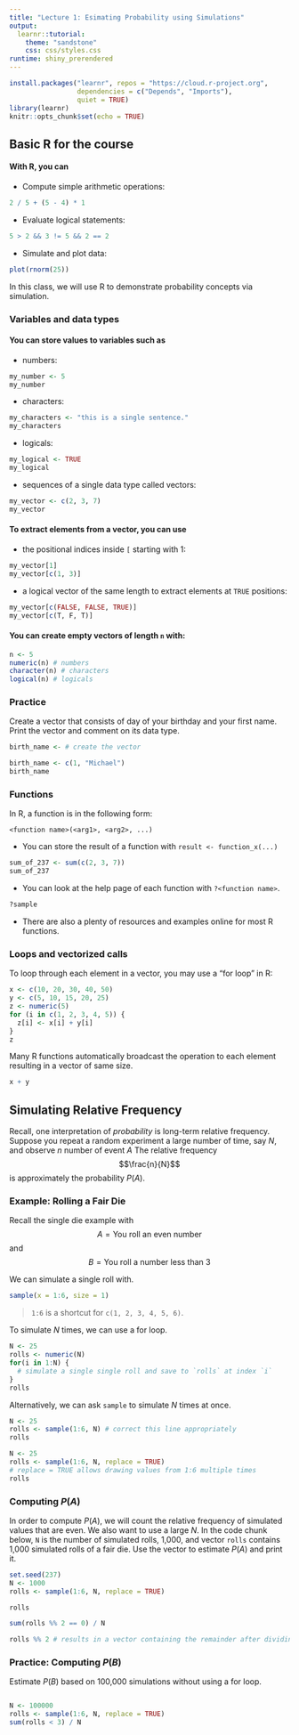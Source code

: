 ```yaml
---
title: "Lecture 1: Esimating Probability using Simulations"
output: 
  learnr::tutorial:
    theme: "sandstone"
    css: css/styles.css
runtime: shiny_prerendered
---
```



```r
install.packages("learnr", repos = "https://cloud.r-project.org",
                 dependencies = c("Depends", "Imports"), 
                 quiet = TRUE)
library(learnr)
knitr::opts_chunk$set(echo = TRUE)
```

## Basic R for the course

#### With R, you can 

+ Compute simple arithmetic operations:

```r
2 / 5 + (5 - 4) * 1 
```

+  Evaluate logical statements:

```r
5 > 2 && 3 != 5 && 2 == 2
```

+  Simulate and plot data:

```r
plot(rnorm(25))
```

In this class, we will use R to demonstrate probability concepts via simulation.

### Variables and data types

#### You can store values to variables such as 

+ numbers:

```r
my_number <- 5
my_number
```

+ characters:

```r
my_characters <- "this is a single sentence."
my_characters
```

+ logicals:

```r
my_logical <- TRUE
my_logical
```

+ sequences of a single data type called vectors:

```r
my_vector <- c(2, 3, 7)
my_vector
```

#### To extract elements from a vector, you can use 

+ the positional indices inside `[` starting with 1:

```r
my_vector[1]
my_vector[c(1, 3)]
```

+ a logical vector of the same length to extract elements at `TRUE` positions:

```r
my_vector[c(FALSE, FALSE, TRUE)]
my_vector[c(T, F, T)]
```

#### You can create empty vectors of length `n` with:

```r
n <- 5
numeric(n) # numbers
character(n) # characters
logical(n) # logicals
```


### Practice

Create a vector that consists of day of your birthday and your first name. Print the vector and comment on its data type.

```r
birth_name <- # create the vector
```

```r
birth_name <- c(1, "Michael")
birth_name
```

### Functions

In R, a function is in the following form:

```
<function name>(<arg1>, <arg2>, ...)
```

+  You can store the result of a function with `result <- function_x(...)`

```r
sum_of_237 <- sum(c(2, 3, 7))
sum_of_237
```

+  You can look at the help page of each function with `?<function name>`.

```r
?sample

```

+  There are also a plenty of resources and examples online for most R functions.

### Loops and vectorized calls

To loop through each element in a vector, you may use a "for loop" in R:

```r
x <- c(10, 20, 30, 40, 50)
y <- c(5, 10, 15, 20, 25)
z <- numeric(5)
for (i in c(1, 2, 3, 4, 5)) {
  z[i] <- x[i] + y[i]
}
z
```

Many R functions automatically broadcast the operation to each element resulting in a vector of same size.

```r
x + y
```


## Simulating Relative Frequency

Recall, one interpretation of _probability_ is long-term relative frequency. Suppose you repeat a random experiment a large number of time, say $N$, and observe $n$ number of event $A$ The relative frequency 
$$\frac{n}{N}$$ 
is approximately the probability $P(A)$.

### Example: Rolling a Fair Die 


Recall the single die example with
$$A=\text{You roll an even number}$$
and
$$B=\text{You roll a number less than 3}$$

We can simulate a single roll with.

```r
sample(x = 1:6, size = 1)

```

> `1:6` is a shortcut for `c(1, 2, 3, 4, 5, 6)`.

To simulate $N$ times, we can use a for loop.

```r
N <- 25
rolls <- numeric(N)
for(i in 1:N) {
  # simulate a single single roll and save to `rolls` at index `i`
}
rolls
```

Alternatively, we can ask `sample` to simulate $N$ times at once.

```r
N <- 25
rolls <- sample(1:6, N) # correct this line appropriately
rolls
```

```r
N <- 25
rolls <- sample(1:6, N, replace = TRUE) 
# replace = TRUE allows drawing values from 1:6 multiple times
rolls
```

### Computing $P(A)$

In order to compute $P(A)$, we will count the relative frequency of simulated values that are even. We also want to use a large $N$. In the code chunk below, `N` is the number of simulated rolls, 1,000, and vector `rolls` contains 1,000 simulated rolls of a fair die. Use the vector to estimate $P(A)$ and print it.

```r
set.seed(237)
N <- 1000
rolls <- sample(1:6, N, replace = TRUE)
```

```r
rolls

```

```r
sum(rolls %% 2 == 0) / N
```

```r
rolls %% 2 # results in a vector containing the remainder after dividing each roll by 2
```

### Practice: Computing $P(B)$

Estimate $P(B)$ based on 100,000 simulations without using a for loop.

```r


```

```r
N <- 100000
rolls <- sample(1:6, N, replace = TRUE)
sum(rolls < 3) / N
```

<!-- ## Multiple Experiments -->

<!-- Suppose you roll a fair die twice. Let $E$ be the event the sum of the two rolls is greater than or equal to 8. -->

<!-- ### Compute by Simulation -->

<!-- ```{r calcpe, exercise=TRUE, exercise.lines=10} -->
<!-- N <- 10^6 -->
<!-- # replicate outputs result of `n` repetitions of  -->
<!-- # the operations described in `expr` -->
<!-- E <- replicate(  -->
<!--   n = N, expr = { -->
<!--     # roll a die twice -->
<!--     roll <- sample(1:6, size = 2, replace = TRUE)  -->
<!--     # output whether the sum is greater than or equal to 8 -->
<!--     sum(roll)  -->
<!--   }) -->
<!-- sum(E >= 8)/N -->
<!-- ``` -->

